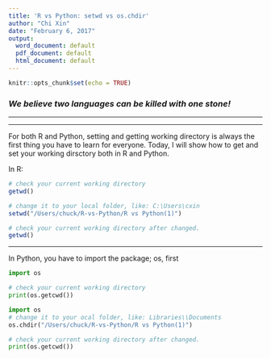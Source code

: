 ```yaml
---
title: 'R vs Python: setwd vs os.chdir'
author: "Chi Xin"
date: "February 6, 2017"
output:
  word_document: default
  pdf_document: default
  html_document: default
---
```


```r
knitr::opts_chunk$set(echo = TRUE)
```
### _**We believe two languages can be killed with one stone! **_

*** 
***

For both R and Python, setting and getting working directory is always the first thing you have to learn for everyone. Today, I will show how to get and set your working dirsctory both in R and Python. 

In R: 

```r
# check your current working directory
getwd()

# change it to your local folder, like: C:\Users\cxin
setwd("/Users/chuck/R-vs-Python/R vs Python(1)")

# check your current working directory after changed. 
getwd()

```

*** 

In Python, you have to import the package; os, first  
```python
import os

# check your current working directory
print(os.getcwd())

```


```python
import os
# change it to your ocal folder, like: Libraries\\Documents
os.chdir("/Users/chuck/R-vs-Python/R vs Python(1)")

# check your current working directory after changed.
print(os.getcwd())

```



